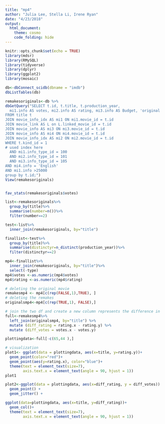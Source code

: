 ```yaml
---
title: "mp4"
author: "Julia Lee, Stella Li, Irene Ryan"
date: "4/23/2018"
output: 
  html_document:
    theme: cosmo 
    code_folding: hide
---
```


```r
knitr::opts_chunk$set(echo = TRUE)
library(mdsr)
library(RMySQL)
library(tidyverse)
library(dplyr)
library(ggplot2)
library(mosaic)
```


```r
db<-dbConnect_scidb(dbname = "imdb")
dbListTables(db)
```


```r
remakesoriginals<-db %>%
dbGetQuery("SELECT t.id, t.title, t.production_year, 
  mi1.info AS votes, mi2.info AS rating, mi3.info AS Budget, 'original' AS type, mi4.info AS Languages
FROM title t
JOIN movie_info_idx AS mi1 ON mi1.movie_id = t.id
JOIN movie_link AS L on L.linked_movie_id = t.id
JOIN movie_info AS mi3 ON mi3.movie_id = t.id
JOIN movie_info AS mi4 ON mi4.movie_id = t.id
JOIN movie_info_idx AS mi2 ON mi2.movie_id = t.id
WHERE t.kind_id = 1
# used index here
  AND mi1.info_type_id = 100
  AND mi2.info_type_id = 101
  AND mi3.info_type_id = 105
AND mi4.info = 'English'
AND mi1.info >25000
group by t.id;") 
View(remakesoriginals)


fav_stats(remakesoriginals$votes)

```


```r
list<-remakesoriginals%>%
  group_by(title)%>%
  summarise(number=n())%>%
  filter(number==2)

test<-list%>%
  inner_join(remakesoriginals, by="title")

finallist<-test%>%
  group_by(title)%>%
  summarise(distinctyr=n_distinct(production_year))%>%
  filter(distinctyr==2)

mp4<-finallist%>%
  inner_join(remakesoriginals, by="title")%>%
  select(-type)
mp4$votes <-as.numeric(mp4$votes)
mp4$rating <-as.numeric(mp4$rating)
```


```r
# deleting the original movie
remakesmp4 <- mp4[c(rep(FALSE,1),TRUE), ]
# deleting the remakes
originalsmp4<-mp4[c(rep(TRUE,1), FALSE),]

# join the two df and create a new column represents the difference in vote and rating
full<-remakesmp4%>%
  left_join(originalsmp4, by="title") %>%
  mutate (diff_rating = rating.x - rating.y) %>%
  mutate (diff_votes = votes.x - votes.y)

plottingdata<-full[-c(65,44 ),]
```


```r
# visualization
plot1<- ggplot(data = plottingdata, aes(x=title, y=rating.y))+
  geom_point(color="red")+
  geom_point(aes(y=rating.x), color="blue")+
  theme(text = element_text(size=7),
        axis.text.x = element_text(angle = 90, hjust = 1))
plot1
```


```r
plot2<-ggplot(data = plottingdata, aes(x=diff_rating, y = diff_votes)) + 
  geom_point() +
  geom_jitter() +
```


```r
ggplot(data=plottingdata, aes(x=title, y=diff_rating))+
  geom_col()+
  theme(text = element_text(size=7),
        axis.text.x = element_text(angle = 90, hjust = 1))
```

























